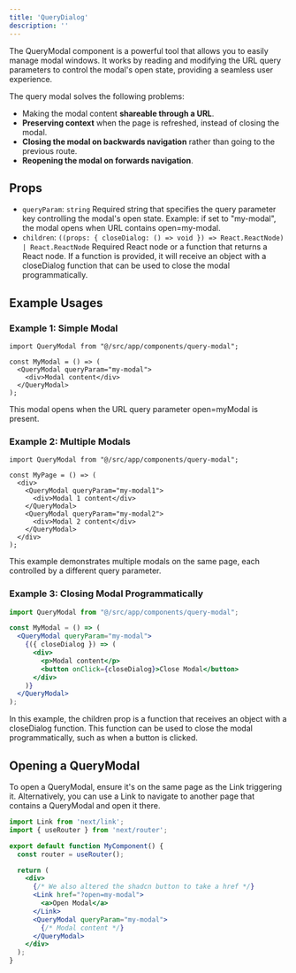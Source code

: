 ```yaml
---
title: 'QueryDialog'
description: ''
---
```

The QueryModal component is a powerful tool that allows you to easily manage modal windows. It works by reading and modifying the URL query parameters to control the modal's open state, providing a seamless user experience. 

The query modal solves the following problems:

- Making the modal content **shareable through a URL**.
- **Preserving context** when the page is refreshed, instead of closing the modal.
- **Closing the modal on backwards navigation** rather than going to the previous route.
- **Reopening the modal on forwards navigation**.

## Props

- `queryParam`: `string`
Required string that specifies the query parameter key controlling the modal's open state. Example: if set to "my-modal", the modal opens when URL contains open=my-modal.
- `children`: `((props: { closeDialog: () => void }) => React.ReactNode) | React.ReactNode`
Required React node or a function that returns a React node. If a function is provided, it will receive an object with a closeDialog function that can be used to close the modal programmatically.

## Example Usages

### Example 1: Simple Modal

```
import QueryModal from "@/src/app/components/query-modal";

const MyModal = () => (
  <QueryModal queryParam="my-modal">
    <div>Modal content</div>
  </QueryModal>
);
```

This modal opens when the URL query parameter open=myModal is present.

### Example 2: Multiple Modals

```
import QueryModal from "@/src/app/components/query-modal";

const MyPage = () => (
  <div>
    <QueryModal queryParam="my-modal1">
      <div>Modal 1 content</div>
    </QueryModal>
    <QueryModal queryParam="my-modal2">
      <div>Modal 2 content</div>
    </QueryModal>
  </div>
);
```

This example demonstrates multiple modals on the same page, each controlled by a different query parameter.

### Example 3: Closing Modal Programmatically

```jsx
import QueryModal from "@/src/app/components/query-modal";

const MyModal = () => (
  <QueryModal queryParam="my-modal">
    {({ closeDialog }) => (
      <div>
        <p>Modal content</p>
        <button onClick={closeDialog}>Close Modal</button>
      </div>
    )}
  </QueryModal>
);
```

In this example, the children prop is a function that receives an object with a closeDialog function. This function can be used to close the modal programmatically, such as when a button is clicked.

## Opening a QueryModal

To open a QueryModal, ensure it's on the same page as the Link triggering it. Alternatively, you can use a Link to navigate to another page that contains a QueryModal and open it there.

```jsx
import Link from 'next/link';
import { useRouter } from 'next/router';

export default function MyComponent() {
  const router = useRouter();

  return (
    <div>
      {/* We also altered the shadcn button to take a href */}
      <Link href="?open=my-modal"> 
        <a>Open Modal</a>
      </Link>
      <QueryModal queryParam="my-modal">
        {/* Modal content */}
      </QueryModal>
    </div>
  );
}
```